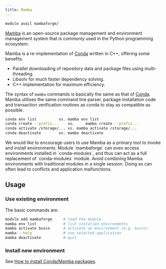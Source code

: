 ```yaml
---
title: Mamba
---
```

```bash
module avail mambaforge/
```

[Mamba](https://mamba.readthedocs.io/en/latest/user_guide/mamba.html) is an open-source package management and environment management system that is commonly used in the Python programming ecosystem. 

Mamba is a re-implementation of [Conda](../../software/sw-list/conda-modules) written in C++, offering some benefits.
- Parallel downloading of repository data and package files using multi-threading.
- Libsolv for much faster dependency solving.
- C++ implementation for maximum efficiency.

The syntax of `mamba` commands is basically the same as that of [Conda](../../software/sw-list/conda-modules). Mamba utilises the same command line parser, package installation code and transaction verification routines as conda to stay as compatible as possible.

```bash
conda env list			vs.	mamba env list
conda create --prefix...	vs. 	mamba create --prefix...
conda activate /storage/...	vs.	mamba activate /storage/...
conda deactivate		vs.	mamba deactivate
```

<Callout  type="info" title="Tip" icon="💡">
We would like to encourage users to use Mamba as a primary tool to invoke and install environments. Module `mambaforge` can even access environments installed in `conda-modules`, and thus can act as a full replacement of `conda-modules` module.
</Callout>

<Callout  type="warn" title="Warning">
Avoid combining Mamba environments with traditional modules in a single session. Doing so can often lead to conflicts and application malfunctions.
</Callout>

## Usage

### Use existing environment

The basic commands are:

```bash
module add mambaforge     # load the module
mamba env list            # list installed environments
mamba activate busco      # activate an environment (e.g. busco)
mamba --help              # use selected application
mamba deactivate          # quit
```

### Install new environment

See [How to install Conda/Mamba packages](../../software/install-software#condamamba-packages).
